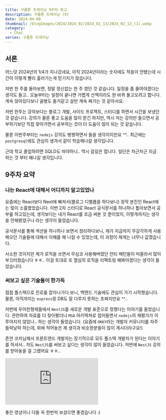```yaml
---
title: 구름톤 트레이닝 9주차 회고
description: 구름톤 트레이닝 (9)
date: 2024-04-08
thumbnail: /blogImages/2024/2024_02/2024_02_13/2024_02_13_(1).webp
category:
  - Chat
series: 구름톤 트레이닝
---
```


## 서론

어느덧 2024년의 1/4가 지나갔네요, 아직 2024년이라는 숫자에도 적응이 안됐는데 시간이 이렇게 빨리 흘러가는게 믿기지가 않습니다.

저번 한 주를 돌아보면, 정말 정신없는 한 주 였던 것 같습니다. 일정을 좀 줄여야겠다는 생각도 들고..
오늘부터는 일정이 끝나면 가볍게 산책이라도 한 바퀴 돌고오려고 합니다. 계속 앉아있다보니 골병도 들거같고 살만 계속 쪄가는 것 같아서요.

저번 한주는 강의보다는 블로그 개발, 사이드 프로젝트, 스터디를 하면서 시간을 보냈던 것 같습니다. 강의가 물론 좋고 도움을 많이 받긴 하지만, 역시 저는 강의만 들으면서 공부하기보단 직접 찾아가면서 공부하는 것이 더 도움이 많이 되는 것 같습니다.

물론 이번주부터는 `nodejs` 강의도 병행하면서 들을 생각이지만요 ^^.. 최근에는 `postgresql`에도 관심이 생겨서 같이 학습해나갈 생각입니다.

근데 학교 졸업하려면 SQLD도 따야하니.. 역시 갈길은 멉니다. 일단은 차근차근 지금 하는 것 부터 해나갈 생각입니다.

## 9주차 요약

### 나는 React에 대해서 어디까지 알고있었나

요즘에는 React보다 Next에 빠져서(블로그 디벨롭을 하다보니) 정작 본진인 React에는 많이 소홀했었습니다.
이번 2차 스터디로 React 공식문서를 하나하나 톺아보면서 공부를 하고있는데, 생각보다는 내가 React를 조금 써본 것 뿐이었지, 이렇게까지는 생각을 안해봤었구나 라는 생각이 들었습니다.

공식문서를 통해 섹션을 하나하나 보면서 정리하다보니, 제가 지금까지 무감각하게 사용해오던 기술들에 대해서 이해를 해 나갈 수 있었는데, 이 과정이 제게는 너무나 값졌습니다.

사소한 것이지만 제가 로직을 쓰면서 무심코 사용해버렸던 안티 패턴들이 떠올라서 많이 부끄러웠습니다 ㅎㅎ.. 이걸 토대로 또 열심히 로직을 리팩토링 해봐야겠다는 생각이 들었습니다.

### 써보고 싶은 기술들이 한가득

점점 풀스택으로 진로를 잡아나가다 보니, 백엔드 기술에도 관심이 가기 시작했습니다. 물론, 아직까지는 `express`랑 DB도 잘 다루지 못하는 초짜지만요 ^^..

저번에 우아한형제들에서 `NestJS`를 새로운 개발 표준으로 정했다는 이야기를 들었습니다. 관련하여 자료를 더 찾아봤더니 `MSA` 아키텍쳐로 접어들면서 `nodejs`의 재평가가 이루어지지 않았나.. 하는 생각이 들었습니다.
(요즘에 `OKKY`라는 개발자 커뮤니티를 자주 들락날락 하는데, 위에 적어놓은 제 생각과 비슷한분들이 많이 계시더라구요!)

존안 코치님께서 프론트엔드 개발자는 장기적으로 모두 풀스택 개발자가 된다는 이야기를 하셔서.. 저도 `NestJS`를 써보고 싶다는 생각이 많이 들었습니다. 저번에 `NestJS` 강의를 받아놓을 걸 그랬어요 ㅎㅎ..

<iframe
  src="https://www.youtube.com/embed/Z0d7ZrxY-i0?si=-cJVJ2w_pVYwa6Os"
  style={{
    width: '100%',
    height: '500px',
    border: '0',
    borderRadius: '4px',
    overflow: 'hidden',
  }}
  title="YouTube video player"
  frameborder="0"
  allow="accelerometer; autoplay; clipboard-write; encrypted-media; gyroscope; picture-in-picture; web-share"
  referrerpolicy="strict-origin-when-cross-origin"
  allowfullscreen></iframe>

좋은 영상이니 다들 꼭 한번씩 보셨으면 좋겠습니다 :)

